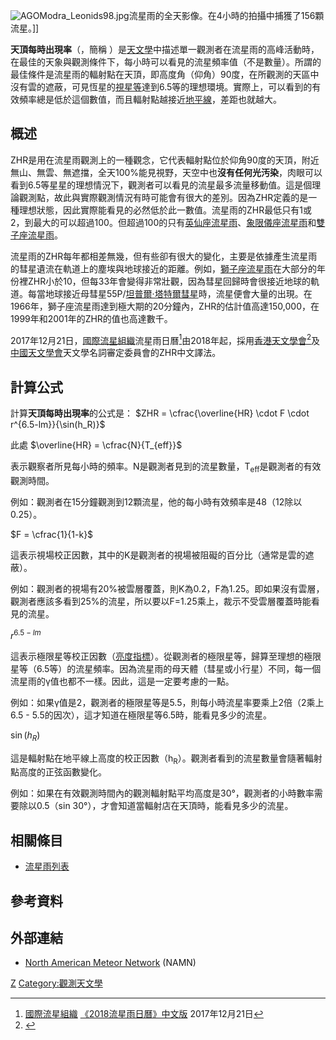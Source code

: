 [[File:AGOModra_Leonids98.jpg|thumb]]流星雨的全天影像。在4小時的拍攝中捕獲了156顆流星。]]

'''天頂每時出現率'''（{{lang|en|Zenithal Hourly Rate}}，簡稱 {{lang|en|ZHR}}）是[[天文學|天文學]]中描述單一觀測者在流星雨的高峰活動時，在最佳的天象與觀測條件下，每小時可以看見的流星頻率值（不是數量）。所謂的最佳條件是流星雨的輻射點在天頂，即高度角（仰角）90度，在所觀測的天區中沒有雲的遮蔽，可見恆星的[[視星等|視星等]]達到6.5等的理想環境。實際上，可以看到的有效頻率總是低於這個數值，而且輻射點越接近[[地平線|地平線]]，差距也就越大。

== 概述 ==
ZHR是用在流星雨觀測上的一種觀念，它代表輻射點位於仰角90度的天頂，附近無山、無雲、無遮擋，全天100%能見視野，天空中也'''沒有任何光汚染'''，肉眼可以看到6.5等星星的理想情況下，觀測者可以看見的流星最多流量移動值。這是個理論觀測點，故此與實際觀測情況有時可能會有很大的差別。因為ZHR定義的是一種理想狀態，因此實際能看見的必然低於此一數值。流星雨的ZHR最低只有1或2，到最大的可以超過100。但超過100的只有[[英仙座流星雨|英仙座流星雨]]、[[象限儀座流星雨|象限儀座流星雨]]和[[雙子座流星雨|雙子座流星雨]]。

流星雨的ZHR每年都相差無幾，但有些卻有很大的變化，主要是依據產生流星雨的彗星遺流在軌道上的塵埃與地球接近的距離。例如，[[獅子座流星雨|獅子座流星雨]]在大部分的年份裡ZHR小於10，但每33年會變得非常壯觀，因為彗星回歸時會很接近地球的軌道。每當地球接近母彗星55P/[[坦普爾·塔特爾彗星|坦普爾·塔特爾彗星]]時，流星便會大量的出現。在1966年，獅子座流星雨達到極大期的20分鐘內，ZHR的估計值高達150,000，在1999年和2001年的ZHR的值也高達數千。

2017年12月21日，[[國際流星組織|國際流星組織]]流星雨日曆<ref>[[國際流星組織|國際流星組織]] [https://www.imo.net/files/meteor-shower/cal2018cn.pdf 《2018流星雨日曆》中文版] {{Wayback|url=https://www.imo.net/files/meteor-shower/cal2018cn.pdf |date=20171223220440 }} 2017年12月21日</ref>由2018年起，採用[[香港天文學會|香港天文學會]]<ref>{{Cite web |url=http://forum.hkas.org.hk/thread-9172-1-1.html |title=香港天文學會討論區《掩星組文件》ZHR 定義及計算方法 |accessdate=2018-03-07 |archive-date=2018-03-04 |archive-url=https://web.archive.org/web/20180304231823/http://forum.hkas.org.hk/thread-9172-1-1.html |dead-url=yes }}</Ref>及[[中國天文學會|中國天文學會]]天文學名詞審定委員會的ZHR中文譯法。

== 計算公式 ==
計算'''天頂每時出現率'''的公式是：
<math> ZHR = \cfrac{\overline{HR} \cdot F \cdot r^{6.5-lm}}{\sin(h_R)} </math>

此處
<math>\overline{HR} = \cfrac{N}{T_{eff}} </math>

表示觀察者所見每小時的頻率。N是觀測者見到的流星數量，T<sub>eff</sub>是觀測者的有效觀測時間。 

例如：觀測者在15分鐘觀測到12顆流星，他的每小時有效頻率是48（12除以0.25）。

<math> F = \cfrac{1}{1-k}</math>

這表示視場校正因數，其中的K是觀測者的視場被阻礙的百分比（通常是雲的遮蔽）。

例如：觀測者的視場有20%被雲層覆蓋，則K為0.2，F為1.25。即如果沒有雲層，觀測者應該多看到25%的流星，所以要以F=1.25乘上，裁示不受雲層覆蓋時能看見的流星。

<math> r^{6.5-lm} </math>

這表示極限星等校正因數（[[亮度指標|亮度指標]]）。從觀測者的極限星等，歸算至理想的極限星等（6.5等）的流星頻率。因為流星雨的母天體（彗星或小行星）不同，每一個流星雨的γ值也都不一樣。因此，這是一定要考慮的一點。

例如：如果γ值是2，觀測者的極限星等是5.5，則每小時流星率要乘上2倍（2乘上6.5 - 5.5的因次），這才知道在極限星等6.5時，能看見多少的流星。

<math> \sin(h_R) </math>

這是輻射點在地平線上高度的校正因數（h<sub>R</sub>）。觀測者看到的流星數量會隨著輻射點高度的正弦函數變化。  {{Dubious |Talk section sin(hR) dependence|reason=Using this definition, no meteors would be seen by an observer at sea level if radiant is on the horizon. Clearly rubbish, as the meteors radiate in multiple directions, and some would go above the horizon date=August 2018|date=August 2018}}

例如：如果在有效觀測時間內的觀測輻射點平均高度是30°，觀測者的小時數率需要除以0.5（sin 30°），才會知道當輻射店在天頂時，能看見多少的流星。

== 相關條目 ==
*[[流星雨列表|流星雨列表]]

== 參考資料 ==
{{Reflist}}

== 外部連結 ==
*[http://www.namnmeteors.org/guidechap8.html North American Meteor Network]{{Wayback|url=http://www.namnmeteors.org/guidechap8.html |date=20100925045420 }} (NAMN)

{{流星雨}}

[[Category:流星雨|Z]]
[[Category:觀測天文學|Category:觀測天文學]]